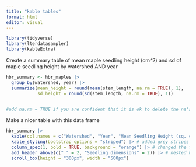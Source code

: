 ```yaml
---
title: "kable tables"
format: html
editor: visual
---
```


```r
library(tidyverse)
library(lterdatasampler)
library(kableExtra)
```

Create a summary table of mean maple seedling height (cm\^2) and sd of maple seedling height by watershed AND year

```r
hbr_summary <- hbr_maples |>
  group_by(watershed, year) |>
  summarize(mean_height = round(mean(stem_length, na.rm = TRUE), 1),
            sd_height = round(sd(stem_length, na.rm = TRUE), 1))


#add na.rm = TRUE if you are confident that it is ok to delete the na's
```

Make a nicer table with this data frame

```r
hbr_summary |>
  kable(col.names = c("Watershed", "Year", "Mean Seedling Height (sq. cm)", "SD Seedling Height (sq. cm)")) |> # changed the col. names
  kable_styling(bootstrap_options = "striped") |> # added grey stripes between rows
  column_spec(1, bold = TRUE, background = "orange") |> # changed the first column to be bold and orange
  add_header_above(c(" " = 2, "Seedling dimensions" = 2)) |> # nested header
  scroll_box(height = "300px", width = "500px")
```
